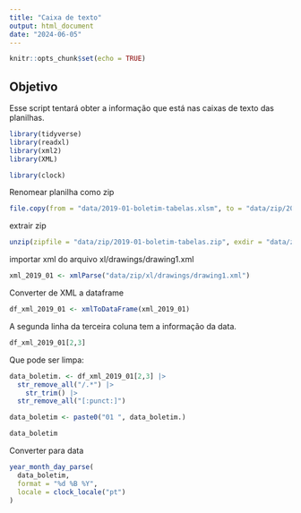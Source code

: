 ```yaml
---
title: "Caixa de texto"
output: html_document
date: "2024-06-05"
---
```


```r
knitr::opts_chunk$set(echo = TRUE)
```

## Objetivo

Esse script tentará obter a informação que está nas caixas de texto das planilhas. 

```r
library(tidyverse)
library(readxl)
library(xml2)
library(XML)

library(clock)

```

Renomear planilha como zip
```r
file.copy(from = "data/2019-01-boletim-tabelas.xlsm", to = "data/zip/2019-01-boletim-tabelas.zip")
```
extrair zip
```r
unzip(zipfile = "data/zip/2019-01-boletim-tabelas.zip", exdir = "data/zip")
```

importar xml do arquivo xl/drawings/drawing1.xml
```r
xml_2019_01 <- xmlParse("data/zip/xl/drawings/drawing1.xml")
```

Converter de XML a dataframe
```r
df_xml_2019_01 <- xmlToDataFrame(xml_2019_01)

```

A segunda linha da terceira coluna tem a informação da data.

```r
df_xml_2019_01[2,3]

```

Que pode ser limpa:

```r
data_boletim. <- df_xml_2019_01[2,3] |> 
  str_remove_all("/.*") |> 
    str_trim() |> 
  str_remove_all("[:punct:]") 

data_boletim <- paste0("01 ", data_boletim.)

data_boletim
```
Converter para data
```r

year_month_day_parse(
  data_boletim,
  format = "%d %B %Y",
  locale = clock_locale("pt")
)

```

